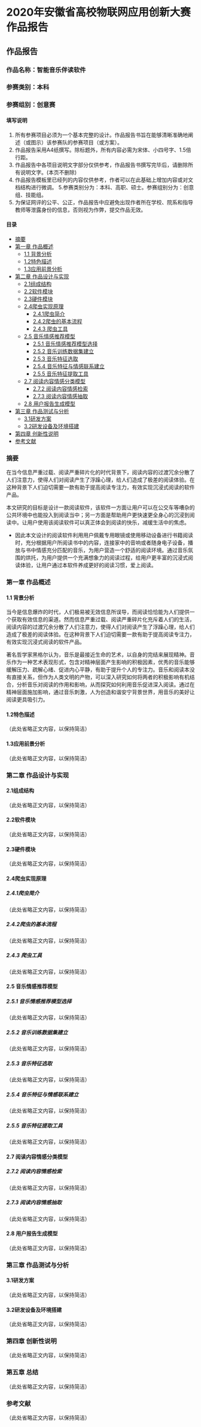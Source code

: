 # 2020年安徽省高校物联网应用创新大赛作品报告

## 作品报告

### 作品名称：智能音乐伴读软件
### 参赛类别：本科
### 参赛组别：创意赛

#### 填写说明
1. 所有参赛项目必须为一个基本完整的设计。作品报告书旨在能够清晰准确地阐述（或图示）该参赛队的参赛项目（或方案）。
2. 作品报告采用A4纸撰写。除标题外，所有内容必需为宋体、小四号字、1.5倍行距。
3. 作品报告中各项目说明文字部分仅供参考，作品报告书撰写完毕后，请删除所有说明文字。(本页不删除)
4. 作品报告模板里已经列的内容仅供参考，作者可以在此基础上增加内容或对文档结构进行微调。
5.参赛类别分为：本科、高职、硕士。参赛组别分为：创意组、技能组。
6. 为保证网评的公平、公正，作品报告中应避免出现作者所在学校、院系和指导教师等泄露身份的信息，否则视为作弊，提交作品无效。

#### 目录
- [摘要](#摘要)
- [第一章 作品概述](#第一章-作品概述)
  - [1.1 背景分析](#11-背景分析)
  - [1.2特色描述](#12-特色描述)
  - [1.3应用前景分析](#13-应用前景分析)
- [第二章 作品设计与实现](#第二章-作品设计与实现)
  - [2.1组成结构](#21组成结构)
  - [2.2软件模块](#22软件模块)
  - [2.3硬件模块](#23硬件模块)
  - [2.4爬虫实现原理](#24爬虫实现原理)
    - [2.4.1爬虫简介](#241爬虫简介)
    - [2.4.2爬虫的基本流程](#242爬虫的基本流程)
    - [2.4.3 爬虫工具](#243-爬虫工具)
  - [2.5 音乐情感推荐模型](#25-音乐情感推荐模型)
    - [2.5.1 音乐情感推荐模型选择](#251-音乐情感推荐模型选择)
    - [2.5.2 音乐训练数据集建立](#252-音乐训练数据集建立)
    - [2.5.3 音乐特征选取](#253-音乐特征选取)
    - [2.5.4 音乐特征与情感联系建立](#254-音乐特征与情感联系建立)
    - [2.5.5 音乐特征提取工具](#255-音乐特征提取工具)
  - [2.7 阅读内容情感分类模型](#27-阅读内容情感分类模型)
    - [2.7.2 阅读内容情感检索](#272-阅读内容情感检索)
    - [2.7.3 阅读内容情感抽取](#273-阅读内容情感抽取)
  - [2.8 用户报告生成模型](#28-用户报告生成模型)
- [第三章 作品测试与分析](#第三章-作品测试与分析)
  - [3.1研发方案](#31研发方案)
  - [3.2研发设备及环境搭建](#32研发设备及环境搭建)
- [第四章 创新性说明](#第四章-创新性说明)
- [参考文献](#参考文献)

### 摘要
在当今信息严重过载、阅读严重碎片化的时代背景下，阅读内容的过渡冗余分散了人们注意力，使得人们对阅读产生了浮躁心理，给人们造成了极差的阅读体验。在这种背景下人们迫切需要一款有助于提高阅读专注力，有效实现沉浸式阅读的软件产品。

本文研究的目标是设计一款阅读软件，该软件一方面让用户可以在公交车等嘈杂的公共环境中也能投入到阅读当中；另一方面是帮助用户更快速更全身心的沉浸到阅读中。让用户使用该阅读软件可以真正体会到阅读的快乐，减缓生活中的焦虑。
- 因此本文设计的阅读软件利用用户佩戴专用眼镜或使用移动设备进行书籍阅读时，充分根据用户所阅读书中的内容，连接家中的音响或者随身电子设备，播放与书中情感充分匹配的音乐，为用户营造一个舒适的阅读环境。通过音乐氛围的烘托，为用户提供一个充满想象力的阅读过程，给用户更丰富的沉浸式阅读体验，让用户通过本软件养成更好的阅读习惯，爱上阅读。

### 第一章 作品概述
#### 1.1 背景分析
当今是信息爆炸的时代，人们极易被无效信息所误导，而阅读恰恰能为人们提供一个获取有效信息的渠道。然而信息严重过载、阅读严重碎片化充斥着人们的生活，阅读内容的过渡冗余分散了人们注意力，使得人们对阅读产生了浮躁心理，给人们造成了极差的阅读体验。在这种背景下人们迫切需要一款有助于提高阅读专注力，有效实现沉浸式阅读的软件产品。

著名哲学家黑格尔认为，音乐是最接近生命的艺术，以自身的完结来展现精神。音乐作为一种艺术表现形式，包含对精神层面产生影响的积极因素，优秀的音乐能够缓解压力、疏解心绪、促进内心平静，有助于提升个人的专注力。音乐和阅读本没有直接关系，但作为人类文明的产物，可以深入研究如何将两者的积极影响有机结合，分析音乐对阅读的作用和影响，从而探究如何利用音乐促进深入阅读。通过在精神层面施加影响，通过音乐刺激，人为创造和谐安宁背景世界，用音乐的美好让阅读更具吸引力。

#### 1.2特色描述
（此处省略正文内容，以保持简洁）

#### 1.3应用前景分析
（此处省略正文内容，以保持简洁）

### 第二章 作品设计与实现
#### 2.1组成结构
（此处省略正文内容，以保持简洁）

#### 2.2软件模块
（此处省略正文内容，以保持简洁）

#### 2.3硬件模块
（此处省略正文内容，以保持简洁）

#### 2.4爬虫实现原理
##### 2.4.1爬虫简介
（此处省略正文内容，以保持简洁）

##### 2.4.2爬虫的基本流程
（此处省略正文内容，以保持简洁）

##### 2.4.3 爬虫工具
（此处省略正文内容，以保持简洁）

#### 2.5 音乐情感推荐模型
##### 2.5.1 音乐情感推荐模型选择
（此处省略正文内容，以保持简洁）

##### 2.5.2 音乐训练数据集建立
（此处省略正文内容，以保持简洁）

##### 2.5.3 音乐特征选取
（此处省略正文内容，以保持简洁）

##### 2.5.4 音乐特征与情感联系建立
（此处省略正文内容，以保持简洁）

##### 2.5.5 音乐特征提取工具
（此处省略正文内容，以保持简洁）

#### 2.7 阅读内容情感分类模型
##### 2.7.2 阅读内容情感检索
（此处省略正文内容，以保持简洁）

##### 2.7.3 阅读内容情感抽取
（此处省略正文内容，以保持简洁）

#### 2.8 用户报告生成模型
（此处省略正文内容，以保持简洁）

### 第三章 作品测试与分析
#### 3.1研发方案
（此处省略正文内容，以保持简洁）

#### 3.2研发设备及环境搭建
（此处省略正文内容，以保持简洁）

### 第四章 创新性说明
（此处省略正文内容，以保持简洁）

### 第五章 总结
（此处省略正文内容，以保持简洁）

### 参考文献
（此处省略正文内容，以保持简洁）
